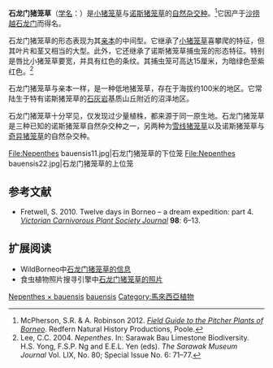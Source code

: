 {{noteTA
|G1=Carnivorous Plant
}}

{{Speciesbox
|name = 石龙门猪笼草
|image = Serian_N._northiana_X_gracilis_Serian.jpg
|image_caption = 石龙门猪笼草的[[下位捕虫笼|下位笼]]
|taxon=Nepenthes × bauensis
|authority = [[李乾|Chi.C.Lee]] (2004)
}}

'''石龙门猪笼草'''（[[学名|学名]]：{{lang|la|'''''Nepenthes × bauensis'''''}}）是[[小猪笼草|小猪笼草]]{{small|（{{lang|la|''N. gracilis''}}）}}与[[诺斯猪笼草|诺斯猪笼草]]{{small|（{{lang|la|''N. northiana''}}）}}的[[自然杂交种|自然杂交种]]。<ref>McPherson, S.R. & A. Robinson 2012. ''[[婆罗洲的猪笼草野外指南|Field Guide to the Pitcher Plants of Borneo]]''. Redfern Natural History Productions, Poole.</ref>它因产于[[沙捞越|沙捞越]][[石龙门|石龙门]]而得名。

石龙门猪笼草的形态表现为其[[亲本|亲本]]的中间型。它继承了[[小猪笼草|小猪笼草]]喜攀爬的特征，但其叶片和茎又相当的大型。此外，它还继承了诺斯猪笼草捕虫笼的形态特征。特别是唇比小猪笼草要宽，并具有红色的条纹。其捕虫笼可高达15厘米，为暗绿色至紫红色。<ref>Lee, C.C. 2004. ''Nepenthes''. In: Sarawak Bau Limestone Biodiversity. H.S. Yong, F.S.P. Ng and E.E.L. Yen (eds). ''The Sarawak Museum Journal'' Vol. LIX, No. 80; Special Issue No. 6: 71–77.</ref>

石龙门猪笼草与亲本一样，是一种低地猪笼草，存在于海拔约100米的地区。它常陆生于特有诺斯猪笼草的[[石灰岩|石灰岩]]基质山丘附近的沼泽地区。

石龙门猪笼草十分罕见，仅发现过少量植株，都来源于同一原生地。石龙门猪笼草是三种已知的诺斯猪笼草自然杂交种之一，另两种为[[雪线猪笼草|雪线猪笼草]]{{small|（{{lang|la|''N. × cincta''}}）}}以及诺斯猪笼草与[[奇异猪笼草|奇异猪笼草]]{{small|（{{lang|la|''N. mirabilis''}}）}}的自然杂交种。

<gallery>
File:Nepenthes bauensis11.jpg|石龙门猪笼草的下位笼
File:Nepenthes bauensis22.jpg|石龙门猪笼草的上位笼
</gallery>

== 参考文献 ==
{{reflist|2}}
{{refbegin}}
* Fretwell, S. 2010. Twelve days in Borneo – a dream expedition: part 4. ''[[维多利亚食虫植物协会杂志|Victorian Carnivorous Plant Society Journal]]'' '''98''': 6–13.
{{refend}}

== 扩展阅读 ==
{{refbegin|2}}
* WildBorneo中[http://www.wildborneo.com.my/species.php?s=Nepenthes%20x%20bauensis 石龙门猪笼草的信息] {{Wayback|url=http://www.wildborneo.com.my/species.php?s=Nepenthes%20x%20bauensis |date=20110720235808 }}
* 食虫植物照片搜寻引擎中[http://www.cpphotofinder.com/nepenthes-x-bauensis-952.html 石龙门猪笼草的照片] {{Wayback|url=http://www.cpphotofinder.com/nepenthes-x-bauensis-952.html |date=20120104044714 }}
{{commons-inline|Nepenthes × bauensis|石龙门猪笼草}}
{{wikispecies-inline|Nepenthes × bauensis|石龙门猪笼草}}
{{refend}}

{{猪笼草属}}
{{Taxonbar|from=Q4919520}}

[[Category:亚洲食虫植物|Nepenthes × bauensis]]
[[Category:猪笼草属自然杂交种|bauensis]]
[[Category:馬來西亞植物|Category:馬來西亞植物]]